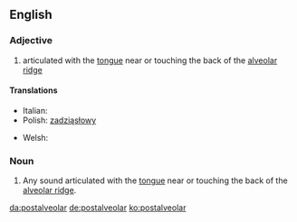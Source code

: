 ==English==

===Adjective===
{{en-adj|-}}

# {{context|phonetics|lang=en}} articulated with the [[tongue]] near or touching the back of the [[alveolar ridge]]

====Translations====
{{trans-top|articulated with the tongue near or touching the back of the alveolar ridge}}
* Italian: {{t|it|postalveolare}}
* Polish: [[zadziąsłowy]] {{m}}
{{trans-mid}}
* Welsh: {{t|cy|ôl-orfannol}}
{{trans-bottom}}

===Noun===
{{en-noun}}

# {{context|phonetics|lang=en}} Any sound articulated with the [[tongue]] near or touching the back of the [[alveolar ridge]].

[[da:postalveolar]]
[[de:postalveolar]]
[[ko:postalveolar]]